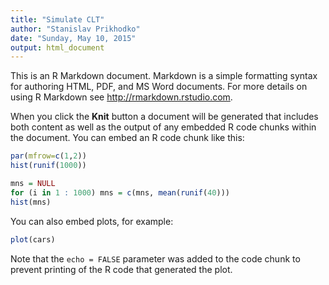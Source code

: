 ```yaml
---
title: "Simulate CLT"
author: "Stanislav Prikhodko"
date: "Sunday, May 10, 2015"
output: html_document
---
```


This is an R Markdown document. Markdown is a simple formatting syntax for authoring HTML, PDF, and MS Word documents. For more details on using R Markdown see <http://rmarkdown.rstudio.com>.

When you click the **Knit** button a document will be generated that includes both content as well as the output of any embedded R code chunks within the document. You can embed an R code chunk like this:

```r
par(mfrow=c(1,2))
hist(runif(1000))

mns = NULL
for (i in 1 : 1000) mns = c(mns, mean(runif(40)))
hist(mns)
```

You can also embed plots, for example:

```r
plot(cars)
```

Note that the `echo = FALSE` parameter was added to the code chunk to prevent printing of the R code that generated the plot.
